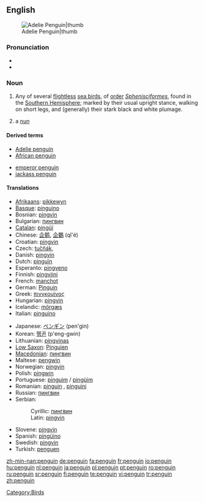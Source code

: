 {{see|Penguin}}
{{wikipedia}}
==English==
[[Image:Adelie Penguin.jpg|Adelie Penguin|thumb]]

===Pronunciation===
* {{enPR|pĕng'gwĭn, pĕn'gwĭn}}
*{{audio|en-us-penguin.ogg|Audio (US)}}

===Noun===
{{en-noun}}

# Any of several [[flightless]] [[sea bird]]s, of [[order]] ''[[Sphenisciformes]]'', found in the [[Southern Hemisphere]]; marked by their usual upright stance, walking on short legs, and (generally) their stark black and white plumage.
# {{slang}} a [[nun]]

====Derived terms====
{{rel-top}}
*[[Adelie penguin]]
*[[African penguin]]
{{rel-mid}}
*[[emperor penguin]]
*[[jackass penguin]]
{{rel-bottom}}
====Translations====
{{trans-top|flightless sea bird}}
*[[Afrikaans]]: [[pikkewyn]]
*[[Basque]]: [[pinguino]]
*Bosnian: [[pingvin#Bosnian|pingvin]] {{m}}
*Bulgarian: [[пингвин#Bulgarian|пингвин]] {{m}}
*[[Catalan]]: [[pingüí]]
*Chinese: [[企鹅]], [[企鵝]] (qǐ'é)
*Croatian: [[pingvin#Croatian|pingvin]] {{m}}
*Czech: [[tučňák]], {{m}}
*Danish: [[pingvin]]
*Dutch: [[pinguïn]] {{m}}
*Esperanto: [[pingveno]]
*Finnish: [[pingviini]]
*French: [[manchot]] {{m}}<!--note that "pinguin" is a faux ami-->
*German: [[Pinguin]] {{m}}
*Greek: [[πινγκουίνος]]
*Hungarian: [[pingvin#Hungarian|pingvin]]
*Icelandic: [[mörgæs]] {{f}}
*Italian: [[pinguino]] {{m}}
{{trans-mid}}
*Japanese: [[ペンギン]] (pen'gin)
*Korean: [[펭귄]] (p'eng-gwin)
*Lithuanian: [[pingvinas]] {{m}}
*[[Low Saxon]]: [[Pinguien]] {{m}}
*[[Macedonian]]: [[пингвин#Macedonian|пингвин]] {{m}}
*Maltese: [[pengwin]] {{m}}
*Norwegian: [[pingvin#Norwegian|pingvin]] {{m}}
*Polish: [[pingwin]] {{m}}
*Portuguese: [[pinguim]] / [[pingüim]] {{m}}
*Romanian: [[pinguin]] {{m}}, [[pinguini]] {{m|p}}
*Russian: [[пингвин#Russian|пингвин]] {{m}}
*Serbian:
*:Cyrillic: [[пингвин#Serbian|пингвин]] {{m}}
*:Latin: [[pingvin#Serbian|pingvin]] {{m}}
*Slovene: [[pingvin#Slovene|pingvin]] {{m}}
*Spanish: [[pingüino]] {{m}}
*Swedish: [[pingvin]]
*Turkish: [[penguen]]
{{trans-bottom}}

[[Category:Birds]]

[[zh-min-nan:penguin]]
[[de:penguin]]
[[fa:penguin]]
[[fr:penguin]]
[[io:penguin]]
[[hu:penguin]]
[[nl:penguin]]
[[ja:penguin]]
[[pl:penguin]]
[[pt:penguin]]
[[ro:penguin]]
[[ru:penguin]]
[[sr:penguin]]
[[fi:penguin]]
[[te:penguin]]
[[vi:penguin]]
[[tr:penguin]]
[[zh:penguin]]